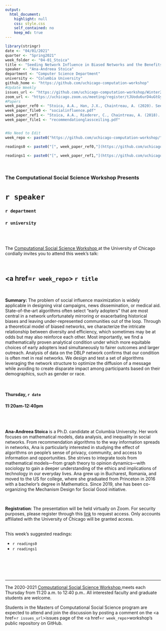 ```yaml
---
output:
  html_document:
    highlight: null
    css: style.css
    self_contained: no
    keep_md: true
---
```


```r
library(stringr)
date <- "04/01/2021"
quarter <- "Spring2021"
week_folder <- "04-01_Stoica"
title <- "Seeding Network Influence in Biased Networks and the Benefits of Diversity"
speaker <- "Ana-Andreea Stoica"
department <- "Computer Science Department"
university <- "Columbia University"
github_home <- "https://github.com/uchicago-computation-workshop"
#Update Weekly
issues_url <- "https://github.com/uchicago-computation-workshop/Winter2021/issues/1"
zoom_url <- "https://uchicago.zoom.us/meeting/register/tJUodu6urD4uGtGyWjio-w5DPZ-ElCri9nzt"
#Papers
week_paper_ref0 <- "Stoica, A.A., Han, J.X., Chaintreau, A. (2020). Seeding Network Influence in Biased Networks and the Benefits of Diversity. Proceedings of The Web Conference 2020, (pp. 2089-2098)."
week_paper_file0 <- "socialinfluence.pdf"
week_paper_ref1 <- "Stoica, A.A., Riederer, C., Chaintreau, A. (2018). Algorithmic Glass Ceiling in Social Networks: The effects of social recommendations on network diversity. Proceedings of the 2018 World Wide Web Conference (pp. 923-932)."
week_paper_file1 <- "recommendationglassceiling.pdf"


#No Need to Edit
week_repo <- paste0("https://github.com/uchicago-computation-workshop/",quarter,"/tree/master/",week_folder)

readings0 <- paste0("[", week_paper_ref0,"](https://github.com/uchicago-computation-workshop/",quarter,"/blob/master/", week_folder,"/",week_paper_file0,")")

readings1 <- paste0("[", week_paper_ref1,"](https://github.com/uchicago-computation-workshop/",quarter,"/blob/master/", week_folder,"/",week_paper_file1,")")


```



<br>

<h3 class=pfblock-header> The Computational Social Science Workshop Presents </h3>

<h1 class=pfblock-header3> `r speaker`</h1>
<h3 class=pfblock-header3> `r department` </h3>
<h3 class=pfblock-header3> `r university` </h3>

<br><br>



<p class=pfblock-header3>The <a href="https://macss.uchicago.edu/content/computation-workshop"> Computational Social Science Workshop </a> at the University of Chicago cordially invites you to attend this week's talk:</p>



<br>

<div class=pfblock-header3>
<h2 class=pfblock-header>
  <a href=`r week_repo`> `r title` </a>
</h2>

<br>
</div>



<p class=footertext2>

**Summary:** The problem of social influence maximization is widely applicable in designing viral campaigns, news dissemination, or medical aid. State-of-the-art algorithms often select “early adopters” that are most central in a network unfortunately mirroring or exacerbating historical biases and leaving under-represented communities out of the loop. Through a theoretical model of biased networks, we characterize the intricate relationship between diversity and efficiency, which sometimes may be at odds but may also reinforce each other. Most importantly, we find a mathematically proven analytical condition
under which more equitable choices of early adopters lead simultaneously to fairer outcomes and larger outreach. Analysis of data on the DBLP network confirms that our condition is often met in real networks. We design and test a set of algorithms leveraging the network structure to optimize the diffusion of a message while avoiding to create disparate impact among participants based on their demographics, such as gender or race.

</p>

<br>

<h4 class=pfblock-header3> Thursday, `r date` </h4>
<h4 class=pfblock-header3> 11:20am-12:40pm </h4>

<br><br>

<p class=footertext2>

**Ana-Andreea Stoica** is a Ph.D. candidate at Columbia University. Her work focuses on mathematical models, data analysis, and inequality in social networks. From recommendation algorithms to the way information spreads in networks, Ana is particularly interested in studying the effect of algorithms on people's sense of privacy, community, and access to information and opportunities. She strives to integrate tools from mathematical models—from graph theory to opinion dynamics—with sociology to gain a deeper understanding of the ethics and implications of technology in our everyday lives. Ana grew up in Bucharest, Romania, and moved to the US for college, where she graduated from Princeton in 2016 with a bachelor's degree in Mathematics. Since 2019, she has been co-organizing the Mechanism Design for Social Good initiative.
</p>

<br>

<p class=footertext2>
**Registration**: The presentation will be held virtually on Zoom. For security purposes, please register through this [link](`r zoom_url`) to request access. Only accounts affiliated with the University of Chicago will be granted access.
</p>

<br>
This week's suggested readings:

- `r readings0`
- `r readings1`

<br>

<br><br>

---

<p class=footertext> The 2020-2021 <a href="https://macss.uchicago.edu/content/computation-workshop"> Computational Social Science Workshop </a> meets each Thursday from 11:20 a.m. to 12:40 p.m.. All interested faculty and graduate students are welcome.</p>



<p class=footertext>Students in the Masters of Computational Social Science program are expected to attend and join the discussion by posting a comment on the <a href=`r issues_url`>issues page</a> of the <a href=`r week_repo`>workshop's public repository on GitHub.</a></p>
